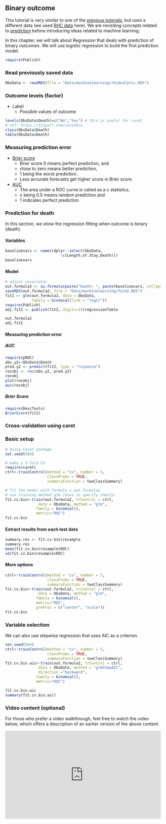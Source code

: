 ## Binary outcome {.unnumbered}

::: callout-important
This tutorial is very similar to one of the [previous tutorials](predictivefactors3.html), but uses a different data (we used [RHC data](researchquestion1.html) here). We are revisiting concepts related to [prediction](predictivefactors.html) before introducing ideas related to machine learning. 
:::

In this chapter, we will talk about Regression that deals with prediction of binary outcomes. We will use logistic regression to build the first prediction model.

```r
require(Publish)
```

### Read previously saved data

```r
ObsData <- readRDS(file = "Data/machinelearning/rhcAnalytic.RDS")
```

### Outcome levels (factor)

-   Label
    -   Possible values of outcome

```r
levels(ObsData$Death)=c("No","Yes") # this is useful for caret
# ref: https://tinyurl.com/caretbin
class(ObsData$Death)
table(ObsData$Death)
```

### Measuring prediction error

-   [Brier score](predictivefactors7.html)
    -   Brier score 0 means perfect prediction, and
    -   close to zero means better prediction,
    -   1 being the worst prediction.
    -   Less accurate forecasts get higher score in Brier score.
    
-   [AUC](predictivefactors7.html)
    -   The area under a ROC curve is called as a c statistics.
    -   c being 0.5 means random prediction and
    -   1 indicates perfect prediction

### Prediction for death

In this section, we show the regression fitting when outcome is binary (death).

#### Variables

```r
baselinevars <- names(dplyr::select(ObsData, 
                         !c(Length.of.Stay,Death)))
baselinevars
```

#### Model

```r
# adjust covariates
out.formula2 <- as.formula(paste("Death~ ", paste(baselinevars, collapse = "+")))
saveRDS(out.formula2, file = "Data/machinelearning/form2.RDS")
fit2 <- glm(out.formula2, data = ObsData, 
            family = binomial(link = "logit"))
require(Publish)
adj.fit2 <- publish(fit2, digits=1)$regressionTable
```

```r
out.formula2
adj.fit2
```

#### Measuring prediction error

##### AUC

```r
require(pROC)
obs.y2<-ObsData$Death
pred.y2 <- predict(fit2, type = "response")
rocobj <- roc(obs.y2, pred.y2)
rocobj
plot(rocobj)
auc(rocobj)
```

##### Brier Score

```r
require(DescTools)
BrierScore(fit2)
```

### Cross-validation using caret

### Basic setup

```r
# Using Caret package
set.seed(504)

# make a 5-fold CV
require(caret)
ctrl<-trainControl(method = "cv", number = 5, 
                   classProbs = TRUE,
                   summaryFunction = twoClassSummary)

# fit the model with formula = out.formula2
# use training method glm (have to specify family)
fit.cv.bin<-train(out.formula2, trControl = ctrl,
               data = ObsData, method = "glm",
              family = binomial(),
              metric="ROC")
fit.cv.bin
```

#### Extract results from each test data

```r
summary.res <- fit.cv.bin$resample
summary.res
mean(fit.cv.bin$resample$ROC)
sd(fit.cv.bin$resample$ROC)
```

#### More options

```r
ctrl<-trainControl(method = "cv", number = 5, 
                   classProbs = TRUE,
                   summaryFunction = twoClassSummary)
fit.cv.bin<-train(out.formula2, trControl = ctrl,
               data = ObsData, method = "glm",
              family = binomial(),
              metric="ROC",
              preProc = c("center", "scale"))
fit.cv.bin
```

### Variable selection

We can also use stepwise regression that uses AIC as a criterion.

```r
set.seed(504)
ctrl<-trainControl(method = "cv", number = 5, 
                   classProbs = TRUE,
                   summaryFunction = twoClassSummary)
fit.cv.bin.aic<-train(out.formula2, trControl = ctrl,
               data = ObsData, method = "glmStepAIC",
               direction ="backward",
              family = binomial(),
              metric="ROC")
```

```r
fit.cv.bin.aic
summary(fit.cv.bin.aic)
```


### Video content (optional)

::: callout-tip
For those who prefer a video walkthrough, feel free to watch the video below, which offers a description of an earlier version of the above content.
:::

::: {style="position: relative; padding-bottom: 56.25%; height: 0; overflow: hidden;"}
<iframe src="https://www.youtube.com/embed/YPOP82Wxfy8" style="position: absolute; top: 0; left: 0; width: 100%; height: 100%; border:0;" allowfullscreen>

</iframe>
:::